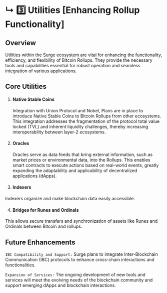 # ↳ 3️⃣ Utilities [Enhancing Rollup Functionality]

## Overview

Utilities within the Surge ecosystem are vital for enhancing the functionality, efficiency, and flexibility of Bitcoin Rollups. They provide the necessary tools and capabilities essential for robust operation and seamless integration of various applications.

## Core Utilities

1. #### Native Stable Coins

   Integration with Union Protocol and Nobel, Plans are in place to introduce Native Stable Coins to Bitcoin Rollups from other ecosystems. This integration addresses the fragmentation of the protocol total value locked (TVL) and inherent liquidity challenges, thereby increasing interoperability between layer-2 ecosystems.

2. #### Oracles

   Oracles serve as data feeds that bring external information, such as market prices or environmental data, into the Rollups. This enables smart contracts to execute actions based on real-world events, greatly expanding the adaptability and applicability of decentralized applications (dApps).

3. #### Indexers

Indexers organize and make blockchain data easily accessible.

4. #### Bridges for Runes and Ordinals

This allows secure transfers and synchronization of assets like Runes and Ordinals between Bitcoin and rollups.

## Future Enhancements

`IBC Compatibility and Support:` Surge plans to integrate Inter-Blockchain Communication (IBC) protocols to enhance cross-chain interactions and functionalities.

`Expansion of Services:` The ongoing development of new tools and services will meet the evolving needs of the blockchain community and support emerging dApps and blockchain interactions.
